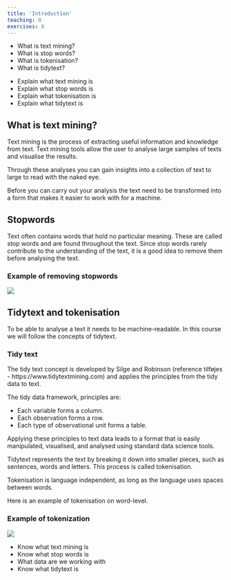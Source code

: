 ```yaml
---
title: 'Introduction'
teaching: 0
exercises: 0
---
```


:::::::::::::::::::::::::::::::::::::: questions

- What is text mining?
- What is stop words?
- What is tokenisation?
- What is tidytext?


::::::::::::::::::::::::::::::::::::::::::::::::

::::::::::::::::::::::::::::::::::::: objectives

- Explain what text mining is
- Explain what stop words is
- Explain what tokenisation is
- Explain what tidytext is

::::::::::::::::::::::::::::::::::::::::::::::::

## What is text mining?
Text mining is the process of extracting useful information and knowledge from text. Text mining tools allow the user to analyse large samples of texts and visualise the results.

Through these analyses you can gain insights into a collection of text 
to large to read with the naked eye.

Before you can carry out your analysis the text need to be transformed into a form that makes it easier to work with for a machine.

## Stopwords
Text often contains words that hold no particular meaning. These are called stop words and are found throughout the text. Since stop words rarely contribute to the understanding of the text, it is a good idea to remove them before analysing the text.

:::: callout

### Example of removing stopwords

![](./fig/Stopwords.png)
::::::

## Tidytext and tokenisation
To be able to analyse a text it needs to be machine-readable. In this course we will follow the concepts of tidytext. 

:::: callout

### Tidy text

The tidy text concept is developed by Silge and Robinson (reference tilføjes - https://www.tidytextmining.com) and applies the principles from the tidy data to text.

The tidy data framework, principles are:

* Each variable forms a column.
* Each observation forms a row.
* Each type of observational unit forms a table.

Applying these principles to text data leads to a format that is easily manipulated, visualised, and analysed using standard data science tools.

::::::

Tidytext represents the text by breaking it down into smaller pieces, such as sentences, words and letters. This process is called tokenisation.

Tokenisation is language  independent, as long as the language uses spaces between words.

Here is an example of tokenisation on word-level.

:::: callout

### Example of tokenization

![](./fig/Tokenization.png)

::::::




::::::::::::::::::::::::::::::::::::: keypoints 

- Know what text mining is
- Know what stop words is
- What data are we working with
- Know what tidytext is

::::::::::::::::::::::::::::::::::::::::::::::::
